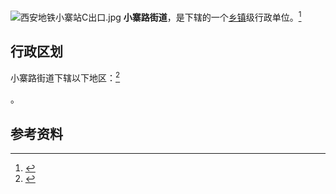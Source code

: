 {{中国乡级行政区|61/01/13/001/000}}
[[File:西安地铁小寨站C出口.jpg|thumb]]
'''小寨路街道'''，是{{PRC admin/fullname|61/01/13/001/000|3}}下辖的一个[[乡镇|乡镇]]级行政单位。<ref>{{PRC admin/ref sgc|{{PRC admin/parent|61/01/13/001/000}}}}</ref>

== 行政区划 ==

小寨路街道下辖以下地区：<ref>{{PRC admin/ref sgc|61/01/13/001/000}}</ref>

{{PRC admin/children|61/01/13/001/000}}。

== 参考资料 ==

{{reflist}}

{{行政区划小作品}}
{{PRC admin/navcat|61/01/13/001/000}}
